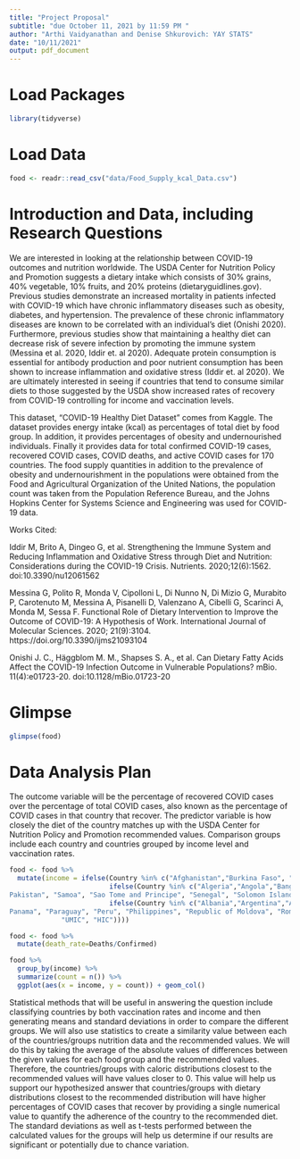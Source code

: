 ```yaml
---
title: "Project Proposal"
subtitle: "due October 11, 2021 by 11:59 PM "
author: "Arthi Vaidyanathan and Denise Shkurovich: YAY STATS"
date: "10/11/2021"
output: pdf_document
---
```


# Load Packages

```r
library(tidyverse) 
``` 

# Load Data
```r
food <- readr::read_csv("data/Food_Supply_kcal_Data.csv")
```

# Introduction and Data, including Research Questions

We are interested in looking at the relationship between COVID-19 outcomes and nutrition worldwide. The USDA Center for Nutrition Policy and Promotion suggests a dietary intake which consists of 30% grains, 40% vegetable, 10% fruits, and 20% proteins (dietaryguidlines.gov). Previous studies demonstrate an increased mortality in patients infected with COVID-19 which have chronic inflammatory diseases such as obesity, diabetes, and hypertension. The prevalence of these chronic inflammatory diseases are known to be correlated with an individual's diet (Onishi 2020). Furthermore, previous studies show that maintaining a healthy diet can decrease risk of severe infection by promoting the immune system (Messina et al. 2020, Iddir et. al 2020). Adequate protein consumption is essential for antibody production and poor nutrient consumption has been shown to increase inflammation and oxidative stress (Iddir et. al 2020). We are ultimately interested in seeing if countries that tend to consume similar diets to those suggested by the USDA show increased rates of recovery from COVID-19 controlling for income and vaccination levels.

This dataset, “COVID-19 Healthy Diet Dataset” comes from Kaggle. The dataset provides energy intake (kcal) as percentages of total diet by food group. In addition, it provides percentages of obesity and undernourished individuals. Finally it provides data for total confirmed COVID-19 cases, recovered COVID cases, COVID deaths, and active COVID cases for 170 countries. The food supply quantities in addition to the prevalence of obesity and undernourishment in the populations were obtained from the Food and Agricultural Organization of the United Nations, the population count was taken from the Population Reference Bureau, and the Johns Hopkins Center for Systems Science and Engineering was used for COVID-19 data. 

Works Cited:

Iddir M, Brito A, Dingeo G, et al. Strengthening the Immune System and Reducing Inflammation and Oxidative Stress through Diet and Nutrition: Considerations during the COVID-19 Crisis. Nutrients. 2020;12(6):1562. doi:10.3390/nu12061562

Messina G, Polito R, Monda V, Cipolloni L, Di Nunno N, Di Mizio G, Murabito P, Carotenuto M, Messina A, Pisanelli D, Valenzano A, Cibelli G, Scarinci A, Monda M, Sessa F. Functional Role of Dietary Intervention to Improve the Outcome of COVID-19: A Hypothesis of Work. International Journal of Molecular Sciences. 2020; 21(9):3104. https://doi.org/10.3390/ijms21093104

Onishi J. C., Häggblom M. M., Shapses S. A., et al. Can Dietary Fatty Acids Affect the COVID-19 Infection Outcome in Vulnerable Populations? mBio. 11(4):e01723-20. doi:10.1128/mBio.01723-20


# Glimpse

```r
glimpse(food)
```

# Data Analysis Plan

The outcome variable will be the percentage of recovered COVID cases over the percentage of total COVID cases, also known as the percentage of COVID cases in that country that recover. The predictor variable is how closely the diet of the country matches up with the USDA Center for Nutrition Policy and Promotion recommended values. Comparison groups include each country and countries grouped by income level and vaccination rates. 

```r

food <- food %>%
  mutate(income = ifelse(Country %in% c("Afghanistan","Burkina Faso", "Central African Republic", "Chad", "Congo", "Ethiopia", "Gambia", "Guinea", "Guinea-Bissau", "Korea, Dem. People's Rep", "Liberia", "Madagascar", "Malawi", "Mali", "Mozambique", "Rwanda", "Sierra Leone", "Sudan", "Togo", "Uganda", "Yemen"),"LIC", 
                         ifelse(Country %in% c("Algeria","Angola","Bangladesh", "Belize", "Benin", "Bolivia", "Cabo Verde", "Cambodia", "Cameroon", "Cote d'Ivoire", "Djibouti", "Egypt", "El Salvador", "Eswatini", "Ghana", "Haiti", "Honduras", "India", "Indonesia", "Iran (Islamic Republic of)", "Kenya", "Kiribati", "Kyrgyzstan", "Lao People's Democratic Republic", "Lesotho", "Mauritania", "Mongolia", "Morocco", "Myanmar", "Nepal", "Nicaragua", "Niger", "Nigeria", "	
Pakistan", "Samoa", "Sao Tome and Principe", "Senegal", "Solomon Islands","Sri Lanka", "Suriname", "Tajikistan", "Timor-Leste", "Tunisia", "Ukraine", "United Republic of Tanzania", "Uzbekistan", "Vanuatu", "Vietnam", "Zambia", "Zimbabwe"), "LMIC", 
                         ifelse(Country %in% c("Albania","Argentina","Armenia","Azerbaijan", "Belarus","Bosnia and Herzegovina", "Botswana", "Brazil", "Bulgaria", "China", "Colombia", "Costa Rica", "Cuba", "Dominica", "Dominican Republic", "Ecuador", "Fiji", "Gabon", "Georgia", "Grenada", "Guatemala", "Guyana", "Iraq", "Jamaica", "Jordan", "Kazakhstan", "Lebanon", "Malaysia", "Maldives", "Mauritius", "Mexico", "Montenegro","Namibia", "North Macedonia", "	
Panama", "Paraguay", "Peru", "Philippines", "Republic of Moldova", "Romania", "Russian Federation", "Saint Lucia", "Saint Vincent and the Grenadines", "Serbia", "Senegal", "South Africa", "Thailand", "Turkey", "Turkmenistan", "Venezuela (Bolivarian Republic of)"),
             "UMIC", "HIC"))))

food <- food %>%
  mutate(death_rate=Deaths/Confirmed) 

food %>%
  group_by(income) %>%
  summarize(count = n()) %>%
  ggplot(aes(x = income, y = count)) + geom_col()
```

Statistical methods that will be useful in answering the question include classifying countries by both vaccination rates and income and then generating means and standard deviations in order to compare the different groups. We will also use statistics to create a similarity value between each of the countries/groups nutrition data and the recommended values. We will do this by taking the average of the absolute values of differences between the given values for each food group and the recommended values. Therefore, the countries/groups with caloric distributions closest to the recommended values will have values closer to 0. This value will help us support our hypothesized answer that countries/groups with dietary distributions closest to the recommended distribution will have higher percentages of COVID cases that recover by providing a single numerical value to quantify the adherence of the country to the recommended diet. The standard deviations as well as t-tests performed between the calculated values for the groups will help us determine if our results are significant or potentially due to chance variation. 


